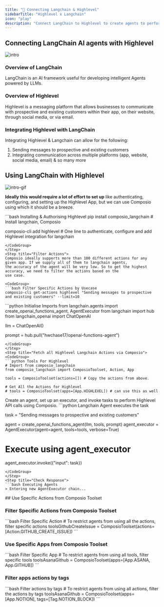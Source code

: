 ```yaml
---
title: "🚀 Connecting Langchain & Highlevel"
sidebarTitle: "Highlevel x Langchain"
icon: "play"
description: "Connect LangChain to Highlevel to create agents to perform tasks using natural language"
---
```


## Connecting LangChain AI agents with Highlevel
![intro](/media/intro.jpg)

### Overview of LangChain

LangChain is an AI framework useful for developing intelligent Agents powered by LLMs.

### Overview of Highlevel

Highlevel is a messaging platform that allows businesses to communicate with prospective and existing customers within their app, on their website, through social media, or via email.

### Integrating Highlevel with LangChain

Integrating Highlevel & Langchain can allow for the following:

1. Sending messages to prospective and existing customers
2. Integrating communication across multiple platforms (app, website, social media, email)
& so many more

## Using LangChain with Highlevel
![intro-gif](/media/intro.gif)
<Steps>
<Step title="Setting Up the Environment">

**Ideally this would require a lot of effort to set up** like authenticating, configuring, and setting up the Highlevel App, but we can use Composio using which it should be a breeze.

<CodeGroup>
```bash Installing & Authorising Highlevel
pip install composio_langchain # Install langchain, Composio 

composio-cli add highlevel # One line to authenticate, configure and add Highlevel integration for langchain
```
</CodeGroup>
</Step>
<Step title="Filter Actions">
Composio ideally supports more than 100 different actions for any given app. If we supply all of them to langchain agents, 
the accuracy of the agent will be very low. So to get the highest accuracy, we need to filter the actions based on the 
use case.

<CodeGroup>
```bash Filter Specific Actions by Usecase
composio-cli get-actions highlevel "Sending messages to prospective and existing customers" --limit=10
```
</CodeGroup>

</Step>
<Step title="Import Base Packages">

<CodeGroup>
```python Initialise Imports
from langchain.agents import create_openai_functions_agent, AgentExecutor
from langchain import hub
from langchain_openai import ChatOpenAI


llm = ChatOpenAI()

prompt = hub.pull("hwchase17/openai-functions-agent")
```
</CodeGroup>
</Step>
<Step title="Fetch all Highlevel Langchain Actions via Composio">
<CodeGroup>
```python Tools For Highlevel
# Import from composio_langchain
from composio_langchain import ComposioToolset, Action, App

tools = ComposioToolset(actions=[]) # Copy the actions from above. 

# Get All the Actions for Highlevel
# tools = ComposioToolset(apps=[App.HIGHLEVEL]) # can use this as well
```
</CodeGroup>
</Step>
<Step title="Execute the Agent">
Create an agent, set up an executor, and invoke tasks to perform Highlevel API calls using Composio. 
<CodeGroup>
```python Langchain Agent executes the task

task = "Sending messages to prospective and existing customers"

agent = create_openai_functions_agent(llm, tools, prompt)
agent_executor = AgentExecutor(agent=agent, tools=tools, verbose=True)

# Execute using agent_executor
agent_executor.invoke({"input": task})
```
</CodeGroup>
</Step>
<Step title="Check Response">
```bash Executing Agents
> Entering new AgentExecutor chain...
```
</Step>
</Steps>
## Use Specific Actions from Composio Toolset

### Filter Specific Actions from Composio Toolset

<CodeGroup>
```bash Filter Specific Action
# To restrict agents from using all the actions, filter specific actions
toolsGithubCreateIssue = ComposioToolset(actions=[Action.GITHUB_CREATE_ISSUE])
```
</CodeGroup>

### Use Specific Apps from Composio Toolset
<CodeGroup>
```bash Filter Specific App
# To restrict agents from using all tools, filter specific tools
toolsAsanaGithub = ComposioToolset(apps=[App.ASANA, App.GITHUB])
```
</CodeGroup>

### Filter apps actions by tags 
<CodeGroup>
```bash Filter actions by tags
# To restrict agents from using all actions, filter the actions by tags
toolsAsanaGithub = ComposioToolset(apps=[App.NOTION], tags=[Tag.NOTION_BLOCK])
```
</CodeGroup>

